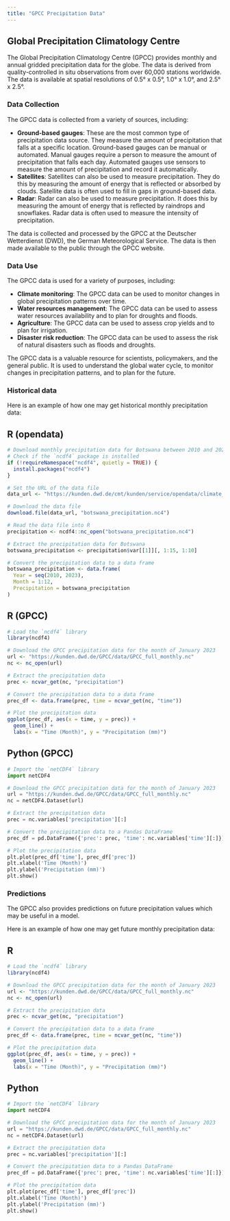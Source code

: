 ```yaml
---
title: "GPCC Precipitation Data"
---
```


## Global Precipitation Climatology Centre

The Global Precipitation Climatology Centre (GPCC) provides monthly and annual gridded precipitation data for the globe. The data is derived from quality-controlled in situ observations from over 60,000 stations worldwide. The data is available at spatial resolutions of 0.5° x 0.5°, 1.0° x 1.0°, and 2.5° x 2.5°.

### Data Collection
The GPCC data is collected from a variety of sources, including:

* **Ground-based gauges**: These are the most common type of precipitation data source. They measure the amount of precipitation that falls at a specific location. Ground-based gauges can be manual or automated. Manual gauges require a person to measure the amount of precipitation that falls each day. Automated gauges use sensors to measure the amount of precipitation and record it automatically.
* **Satellites**: Satellites can also be used to measure precipitation. They do this by measuring the amount of energy that is reflected or absorbed by clouds. Satellite data is often used to fill in gaps in ground-based data.
* **Radar**: Radar can also be used to measure precipitation. It does this by measuring the amount of energy that is reflected by raindrops and snowflakes. Radar data is often used to measure the intensity of precipitation.

The data is collected and processed by the GPCC at the Deutscher Wetterdienst (DWD), the German Meteorological Service. The data is then made available to the public through the GPCC website.

### Data Use
The GPCC data is used for a variety of purposes, including:

* **Climate monitoring**: The GPCC data can be used to monitor changes in global precipitation patterns over time.
* **Water resources management**: The GPCC data can be used to assess water resources availability and to plan for droughts and floods.
* **Agriculture**: The GPCC data can be used to assess crop yields and to plan for irrigation.
* **Disaster risk reduction**: The GPCC data can be used to assess the risk of natural disasters such as floods and droughts.

The GPCC data is a valuable resource for scientists, policymakers, and the general public. It is used to understand the global water cycle, to monitor changes in precipitation patterns, and to plan for the future.

### Historical data

Here is an example of how one may get historical monthly precipitation data:

::: panel-tabset
## R (opendata)

``` r
# Download monthly precipitation data for Botswana between 2010 and 2023
# Check if the `ncdf4` package is installed
if (!requireNamespace("ncdf4", quietly = TRUE)) {
  install.packages("ncdf4")
}

# Set the URL of the data file
data_url <- "https://kunden.dwd.de/cmt/kunden/service/opendata/climate_timeseries/gridded/precipitation/africa/monthly/africa_prec_mon_grid_africa_full.nc4"

# Download the data file
download.file(data_url, "botswana_precipitation.nc4")

# Read the data file into R
precipitation <- ncdf4::nc_open("botswana_precipitation.nc4")

# Extract the precipitation data for Botswana
botswana_precipitation <- precipitation$var[[1]][, 1:15, 1:10]

# Convert the precipitation data to a data frame
botswana_precipitation <- data.frame(
  Year = seq(2010, 2023),
  Month = 1:12,
  Precipitation = botswana_precipitation
)
```

## R (GPCC)

``` r
# Load the `ncdf4` library
library(ncdf4)

# Download the GPCC precipitation data for the month of January 2023
url <- "https://kunden.dwd.de/GPCC/data/GPCC_full_monthly.nc"
nc <- nc_open(url)

# Extract the precipitation data
prec <- ncvar_get(nc, "precipitation")

# Convert the precipitation data to a data frame
prec_df <- data.frame(prec, time = ncvar_get(nc, "time"))

# Plot the precipitation data
ggplot(prec_df, aes(x = time, y = prec)) +
  geom_line() +
  labs(x = "Time (Month)", y = "Precipitation (mm)")
```

## Python (GPCC)

``` python
# Import the `netCDF4` library
import netCDF4

# Download the GPCC precipitation data for the month of January 2023
url = "https://kunden.dwd.de/GPCC/data/GPCC_full_monthly.nc"
nc = netCDF4.Dataset(url)

# Extract the precipitation data
prec = nc.variables['precipitation'][:]

# Convert the precipitation data to a Pandas DataFrame
prec_df = pd.DataFrame({'prec': prec, 'time': nc.variables['time'][:]})

# Plot the precipitation data
plt.plot(prec_df['time'], prec_df['prec'])
plt.xlabel('Time (Month)')
plt.ylabel('Precipitation (mm)')
plt.show()
```
:::

### Predictions

The GPCC also provides predictions on future precipitation values which may be useful in a model.

Here is an example of how one may get future monthly precipitation data:

::: panel-tabset
## R

``` r
# Load the `ncdf4` library
library(ncdf4)

# Download the GPCC precipitation data for the month of January 2023
url <- "https://kunden.dwd.de/GPCC/data/GPCC_full_monthly.nc"
nc <- nc_open(url)

# Extract the precipitation data
prec <- ncvar_get(nc, "precipitation")

# Convert the precipitation data to a data frame
prec_df <- data.frame(prec, time = ncvar_get(nc, "time"))

# Plot the precipitation data
ggplot(prec_df, aes(x = time, y = prec)) +
  geom_line() +
  labs(x = "Time (Month)", y = "Precipitation (mm)")
```

## Python

``` python
# Import the `netCDF4` library
import netCDF4

# Download the GPCC precipitation data for the month of January 2023
url = "https://kunden.dwd.de/GPCC/data/GPCC_full_monthly.nc"
nc = netCDF4.Dataset(url)

# Extract the precipitation data
prec = nc.variables['precipitation'][:]

# Convert the precipitation data to a Pandas DataFrame
prec_df = pd.DataFrame({'prec': prec, 'time': nc.variables['time'][:]})

# Plot the precipitation data
plt.plot(prec_df['time'], prec_df['prec'])
plt.xlabel('Time (Month)')
plt.ylabel('Precipitation (mm)')
plt.show()
```
:::
